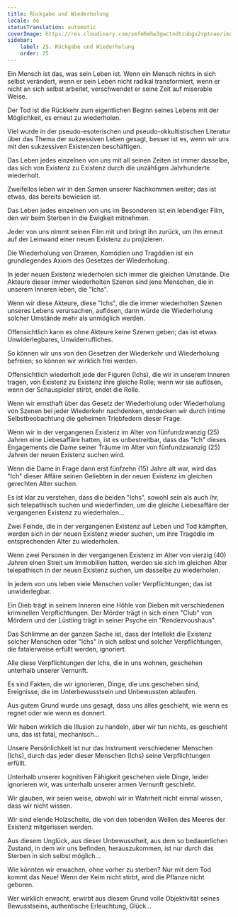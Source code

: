 ```yaml
---
title: Rückgabe und Wiederholung
locale: de
statusTranslation: automatic
coverImage: https://res.cloudinary.com/xmfm6mhw3gwctndtcubgx2rptnae/image/upload/v1740468922/small_cover_tratado_de_psicologia_revolucionaria_a4c0dca4e0.webp
sidebar:
    label: 25. Rückgabe und Wiederholung
    order: 25
---
```

Ein Mensch ist das, was sein Leben ist. Wenn ein Mensch nichts in sich selbst verändert, wenn er sein Leben nicht radikal transformiert, wenn er nicht an sich selbst arbeitet, verschwendet er seine Zeit auf miserable Weise.

Der Tod ist die Rückkehr zum eigentlichen Beginn seines Lebens mit der Möglichkeit, es erneut zu wiederholen.

Viel wurde in der pseudo-esoterischen und pseudo-okkultistischen Literatur über das Thema der sukzessiven Leben gesagt, besser ist es, wenn wir uns mit den sukzessiven Existenzen beschäftigen.

Das Leben jedes einzelnen von uns mit all seinen Zeiten ist immer dasselbe, das sich von Existenz zu Existenz durch die unzähligen Jahrhunderte wiederholt.

Zweifellos leben wir in den Samen unserer Nachkommen weiter; das ist etwas, das bereits bewiesen ist.

Das Leben jedes einzelnen von uns im Besonderen ist ein lebendiger Film, den wir beim Sterben in die Ewigkeit mitnehmen.

Jeder von uns nimmt seinen Film mit und bringt ihn zurück, um ihn erneut auf der Leinwand einer neuen Existenz zu projizieren.

Die Wiederholung von Dramen, Komödien und Tragödien ist ein grundlegendes Axiom des Gesetzes der Wiederholung.

In jeder neuen Existenz wiederholen sich immer die gleichen Umstände. Die Akteure dieser immer wiederholten Szenen sind jene Menschen, die in unserem Inneren leben, die "Ichs".

Wenn wir diese Akteure, diese "Ichs", die die immer wiederholten Szenen unseres Lebens verursachen, auflösen, dann würde die Wiederholung solcher Umstände mehr als unmöglich werden.

Offensichtlich kann es ohne Akteure keine Szenen geben; das ist etwas Unwiderlegbares, Unwiderrufliches.

So können wir uns von den Gesetzen der Wiederkehr und Wiederholung befreien; so können wir wirklich frei werden.

Offensichtlich wiederholt jede der Figuren (Ichs), die wir in unserem Inneren tragen, von Existenz zu Existenz ihre gleiche Rolle; wenn wir sie auflösen, wenn der Schauspieler stirbt, endet die Rolle.

Wenn wir ernsthaft über das Gesetz der Wiederholung oder Wiederholung von Szenen bei jeder Wiederkehr nachdenken, entdecken wir durch intime Selbstbeobachtung die geheimen Triebfedern dieser Frage.

Wenn wir in der vergangenen Existenz im Alter von fünfundzwanzig (25) Jahren eine Liebesaffäre hatten, ist es unbestreitbar, dass das "Ich" dieses Engagements die Dame seiner Träume im Alter von fünfundzwanzig (25) Jahren der neuen Existenz suchen wird.

Wenn die Dame in Frage dann erst fünfzehn (15) Jahre alt war, wird das "Ich" dieser Affäre seinen Geliebten in der neuen Existenz im gleichen gerechten Alter suchen.

Es ist klar zu verstehen, dass die beiden "Ichs", sowohl sein als auch ihr, sich telepathisch suchen und wiederfinden, um die gleiche Liebesaffäre der vergangenen Existenz zu wiederholen...

Zwei Feinde, die in der vergangenen Existenz auf Leben und Tod kämpften, werden sich in der neuen Existenz wieder suchen, um ihre Tragödie im entsprechenden Alter zu wiederholen.

Wenn zwei Personen in der vergangenen Existenz im Alter von vierzig (40) Jahren einen Streit um Immobilien hatten, werden sie sich im gleichen Alter telepathisch in der neuen Existenz suchen, um dasselbe zu wiederholen.

In jedem von uns leben viele Menschen voller Verpflichtungen; das ist unwiderlegbar.

Ein Dieb trägt in seinem Inneren eine Höhle von Dieben mit verschiedenen kriminellen Verpflichtungen. Der Mörder trägt in sich einen "Club" von Mördern und der Lüstling trägt in seiner Psyche ein "Rendezvoushaus".

Das Schlimme an der ganzen Sache ist, dass der Intellekt die Existenz solcher Menschen oder "Ichs" in sich selbst und solcher Verpflichtungen, die fatalerweise erfüllt werden, ignoriert.

Alle diese Verpflichtungen der Ichs, die in uns wohnen, geschehen unterhalb unserer Vernunft.

Es sind Fakten, die wir ignorieren, Dinge, die uns geschehen sind, Ereignisse, die im Unterbewusstsein und Unbewussten ablaufen.

Aus gutem Grund wurde uns gesagt, dass uns alles geschieht, wie wenn es regnet oder wie wenn es donnert.

Wir haben wirklich die Illusion zu handeln, aber wir tun nichts, es geschieht uns, das ist fatal, mechanisch...

Unsere Persönlichkeit ist nur das Instrument verschiedener Menschen (Ichs), durch das jeder dieser Menschen (Ichs) seine Verpflichtungen erfüllt.

Unterhalb unserer kognitiven Fähigkeit geschehen viele Dinge, leider ignorieren wir, was unterhalb unserer armen Vernunft geschieht.

Wir glauben, wir seien weise, obwohl wir in Wahrheit nicht einmal wissen, dass wir nicht wissen.

Wir sind elende Holzscheite, die von den tobenden Wellen des Meeres der Existenz mitgerissen werden.

Aus diesem Unglück, aus dieser Unbewusstheit, aus dem so bedauerlichen Zustand, in dem wir uns befinden, herauszukommen, ist nur durch das Sterben in sich selbst möglich...

Wie könnten wir erwachen, ohne vorher zu sterben? Nur mit dem Tod kommt das Neue! Wenn der Keim nicht stirbt, wird die Pflanze nicht geboren.

Wer wirklich erwacht, erwirbt aus diesem Grund volle Objektivität seines Bewusstseins, authentische Erleuchtung, Glück...

